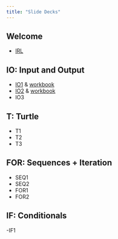 ```yaml
---
title: "Slide Decks"
---
```

## Welcome
- [IRL](IRL.pdf)

## IO: Input and Output
- [IO1](IO1.pdf) & [workbook](/content/1_algorithms.html)
- [IO2](IO2.pdf) & [workbook](/content/2_variables.html)
- IO3

## T: Turtle
- T1
- T2
- T3

## FOR: Sequences + Iteration
- SEQ1
- SEQ2
- FOR1
- FOR2

## IF: Conditionals
-IF1

